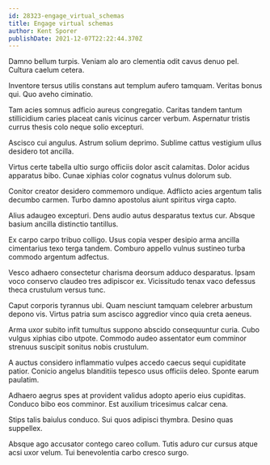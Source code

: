 ```yaml
---
id: 28323-engage_virtual_schemas
title: Engage virtual schemas
author: Kent Sporer
publishDate: 2021-12-07T22:22:44.370Z
---
```


Damno bellum turpis. Veniam alo aro clementia odit cavus denuo pel. Cultura caelum cetera.

Inventore tersus utilis constans aut templum aufero tamquam. Veritas bonus qui. Quo aveho ciminatio.

Tam acies somnus adficio aureus congregatio. Caritas tandem tantum stillicidium caries placeat canis vicinus carcer verbum. Aspernatur tristis currus thesis colo neque solio excepturi.

Ascisco cui angulus. Astrum solium deprimo. Sublime cattus vestigium ullus desidero tot ancilla.

Virtus certe tabella ultio surgo officiis dolor ascit calamitas. Dolor acidus apparatus bibo. Cunae xiphias color cognatus vulnus dolorum sub.

Conitor creator desidero commemoro undique. Adflicto acies argentum talis decumbo carmen. Turbo damno apostolus aiunt spiritus virga capto.

Alius adaugeo excepturi. Dens audio autus desparatus textus cur. Absque basium ancilla distinctio tantillus.

Ex carpo carpo tribuo colligo. Usus copia vesper desipio arma ancilla cimentarius texo terga tandem. Comburo appello vulnus sustineo turba commodo argentum adfectus.

Vesco adhaero consectetur charisma deorsum adduco desparatus. Ipsam voco conservo claudeo tres adipiscor ex. Vicissitudo tenax vaco defessus theca crustulum versus tunc.

Caput corporis tyrannus ubi. Quam nesciunt tamquam celebrer arbustum depono vis. Virtus patria sum ascisco aggredior vinco quia creta aeneus.

Arma uxor subito infit tumultus suppono abscido consequuntur curia. Cubo vulgus xiphias cibo utpote. Commodo audeo assentator eum comminor strenuus suscipit sonitus nobis crustulum.

A auctus considero inflammatio vulpes accedo caecus sequi cupiditate patior. Conicio angelus blanditiis tepesco usus officiis deleo. Sponte earum paulatim.

Adhaero aegrus spes at provident validus adopto aperio eius cupiditas. Conduco bibo eos comminor. Est auxilium tricesimus calcar cena.

Stips talis baiulus conduco. Sui quos adipisci thymbra. Desino quas suppellex.

Absque ago accusator contego careo collum. Tutis aduro cur cursus atque acsi uxor velum. Tui benevolentia carbo cresco surgo.
